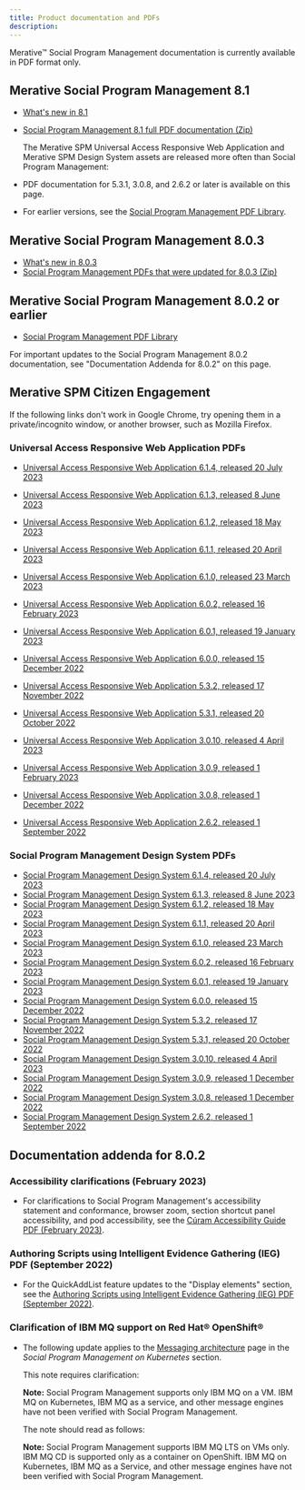 ```yaml
---
title: Product documentation and PDFs
description: 
---
```


Merative™ Social Program Management documentation is currently available in PDF format only.

## Merative Social Program Management 8.1

* [What's new in 8.1](/pdf/spm/SPM_WhatsNew_810.pdf)
* [Social Program Management 8.1 full PDF documentation (Zip)](/pdf/spm/Social_Program_Management_810_PDFs.zip)

  The Merative SPM Universal Access Responsive Web Application and Merative SPM Design System assets are released more often than Social Program Management:

* PDF documentation for 5.3.1, 3.0.8, and 2.6.2 or later is available on this page.
* For earlier versions, see the [Social Program Management PDF Library](https://www.merative.com/support/spm/product-documentation/pdf-library).

## Merative Social Program Management 8.0.3

* [What's new in 8.0.3](/pdf/spm/SPM_Whats_new_803.pdf)
* [Social Program Management PDFs that were updated for 8.0.3 (Zip)](/pdf/spm/Social_Program_Management_803_PDFs.zip)

## Merative Social Program Management 8.0.2 or earlier

* [Social Program Management PDF Library](https://www.merative.com/support/spm/product-documentation/pdf-library)

<InlineNotification>
   For important updates to the Social Program Management 8.0.2 documentation, see "Documentation Addenda for 8.0.2" on this page.

</InlineNotification>

## Merative SPM Citizen Engagement

<InlineNotification>
   If the following links don't work in Google Chrome, try opening them in a private/incognito window, or another browser, such as Mozilla Firefox.

</InlineNotification>

### Universal Access Responsive Web Application PDFs

* [Universal Access Responsive Web Application 6.1.4, released 20 July 2023](/pdf/CE/UniversalAccess_6_1_4.pdf)
* [Universal Access Responsive Web Application 6.1.3, released 8 June 2023](/pdf/CE/UniversalAccess_6_1_3.pdf)
* [Universal Access Responsive Web Application 6.1.2, released 18 May 2023](/pdf/CE/UniversalAccess_6_1_2.pdf)
* [Universal Access Responsive Web Application 6.1.1, released 20 April 2023](/pdf/CE/UniversalAccess_6_1_1.pdf)
* [Universal Access Responsive Web Application 6.1.0, released 23 March 2023](/pdf/CE/UniversalAccess_6_1_0.pdf)
* [Universal Access Responsive Web Application 6.0.2, released 16 February 2023](/pdf/CE/UniversalAccess_6_0_2.pdf)
* [Universal Access Responsive Web Application 6.0.1, released 19 January 2023](/pdf/CE/UniversalAccess_6_0_1.pdf)
* [Universal Access Responsive Web Application 6.0.0, released 15 December 2022](/pdf/CE/UniversalAccess_6_0_0.pdf)
* [Universal Access Responsive Web Application 5.3.2, released 17 November 2022](/pdf/CE/UniversalAccess_5_3_2.pdf)
* [Universal Access Responsive Web Application 5.3.1, released 20 October 2022](/pdf/CE/UniversalAccess_5_3_1.pdf)
* [Universal Access Responsive Web Application 3.0.10, released 4 April 2023](/pdf/CE/UniversalAccess_3_0_10.pdf)
* [Universal Access Responsive Web Application 3.0.9, released 1 February 2023](/pdf/CE/UniversalAccess_3_0_9.pdf)
* [Universal Access Responsive Web Application 3.0.8, released 1 December 2022](/pdf/CE/UniversalAccess_3_0_8.pdf)

* [Universal Access Responsive Web Application 2.6.2, released 1 September 2022](/pdf/CE/UniversalAccess_2_6_2.pdf)

### Social Program Management Design System PDFs

* [Social Program Management Design System 6.1.4, released 20 July 2023](/pdf/CE/SPM_DesignSystem_6_1_4.pdf)
* [Social Program Management Design System 6.1.3, released 8 June 2023](/pdf/CE/SPM_DesignSystem_6_1_3.pdf)
* [Social Program Management Design System 6.1.2, released 18 May 2023](/pdf/CE/SPM_DesignSystem_6_1_2.pdf)
* [Social Program Management Design System 6.1.1, released 20 April 2023](/pdf/CE/SPM_DesignSystem_6_1_1.pdf)
* [Social Program Management Design System 6.1.0, released 23 March 2023](/pdf/CE/SPM_DesignSystem_6_1_0.pdf)
* [Social Program Management Design System 6.0.2, released 16 February 2023](/pdf/CE/SPM_DesignSystem_6_0_2.pdf)
* [Social Program Management Design System 6.0.1, released 19 January 2023](/pdf/CE/SPM_DesignSystem_6_0_1.pdf)
* [Social Program Management Design System 6.0.0, released 15 December 2022](/pdf/CE/SPM_DesignSystem_6_0_0.pdf)
* [Social Program Management Design System 5.3.2, released 17 November 2022](/pdf/CE/SPM_DesignSystem_5_3_2.pdf)
* [Social Program Management Design System 5.3.1, released 20 October 2022](/pdf/CE/SPM_DesignSystem_5_3_1.pdf)
* [Social Program Management Design System 3.0.10, released 4 April 2023](/pdf/CE/SPM_DesignSystem_3_0_10.pdf)
* [Social Program Management Design System 3.0.9, released 1 December 2022](/pdf/CE/SPM_DesignSystem_3_0_9.pdf)
* [Social Program Management Design System 3.0.8, released 1 December 2022](/pdf/CE/SPM_DesignSystem_3_0_8.pdf)
* [Social Program Management Design System 2.6.2, released 1 September 2022](/pdf/CE/SPM_DesignSystem_2_6_2.pdf)

## Documentation addenda for 8.0.2

### Accessibility clarifications (February 2023)

* For clarifications to Social Program Management's accessibility statement and conformance, browser zoom, section shortcut panel accessibility, and pod accessibility, see the [Cúram Accessibility Guide PDF (February 2023)](/pdf/accessibility/CuramAccessibilityGuide_February2023.pdf).

### Authoring Scripts using Intelligent Evidence Gathering (IEG) PDF (September 2022)

* For the QuickAddList feature updates to the "Display elements" section, see the [Authoring Scripts using Intelligent Evidence Gathering (IEG) PDF (September 2022)](/pdf/CE/AuthoringScriptsUsingIEG_September22.pdf).

### Clarification of IBM MQ support on Red Hat® OpenShift®

* The following update applies to the [Messaging architecture](https://www.ibm.com/docs/en/spm/8.0.2?topic=architecture-messaging) page in the *Social Program Management on Kubernetes* section.

  This note requires clarification:
  
  **Note:** Social Program Management supports only IBM MQ on a VM. IBM MQ on Kubernetes, IBM MQ as a service, and other message engines have not been verified with Social Program Management.

  The note should read as follows:

  **Note:** Social Program Management supports IBM MQ LTS on VMs only. IBM MQ CD is supported only as a container on OpenShift. IBM MQ on Kubernetes, IBM MQ as a Service, and other message engines have not been verified with Social Program Management.
